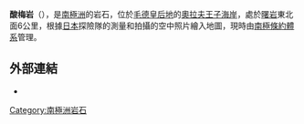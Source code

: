 {{Coord|68|3|S|43|7|E||display=title}}

'''酸梅岩'''（{{lang-en|Umeboshi Rock}}），是[[南極洲|南極洲]]的岩石，位於[[毛德皇后地|毛德皇后地]]的[[奧拉夫王子海岸|奧拉夫王子海岸]]，處於[[曙岩|曙岩]]東北面6公里，根據[[日本|日本]]探險隊的測量和拍攝的空中照片繪入地圖，現時由[[南極條約體系|南極條約體系]]管理。

==外部連結==
* {{usgs-gazetteer}}

{{Antarctica-geo-stub}}
[[Category:南極洲岩石|Category:南極洲岩石]]